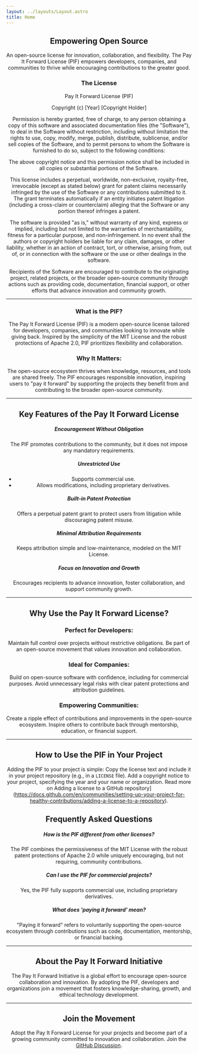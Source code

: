 ```yaml
---
layout: ../layouts/Layout.astro
title: Home
---
```


<Header back title />

## Empowering Open Source
An open-source license for innovation, collaboration, and flexibility. The Pay It Forward License (PIF) empowers developers, companies, and communities to thrive while encouraging contributions to the greater good.

### The License
Pay It Forward License (PIF)

Copyright (c) [Year] [Copyright Holder]

Permission is hereby granted, free of charge, to any person obtaining a copy of this software and associated documentation files (the "Software"), to deal in the Software without restriction, including without limitation the rights to use, copy, modify, merge, publish, distribute, sublicense, and/or sell copies of the Software, and to permit persons to whom the Software is furnished to do so, subject to the following conditions:

The above copyright notice and this permission notice shall be included in all copies or substantial portions of the Software.

This license includes a perpetual, worldwide, non-exclusive, royalty-free, irrevocable (except as stated below) grant for patent claims necessarily infringed by the use of the Software or any contributions submitted to it. The grant terminates automatically if an entity initiates patent litigation (including a cross-claim or counterclaim) alleging that the Software or any portion thereof infringes a patent.

The software is provided "as is," without warranty of any kind, express or implied, including but not limited to the warranties of merchantability, fitness for a particular purpose, and non-infringement. In no event shall the authors or copyright holders be liable for any claim, damages, or other liability, whether in an action of contract, tort, or otherwise, arising from, out of, or in connection with the software or the use or other dealings in the software.

Recipients of the Software are encouraged to contribute to the originating project, related projects, or the broader open-source community through actions such as providing code, documentation, financial support, or other efforts that advance innovation and community growth.

---

### What is the PIF?
The Pay It Forward License (PIF) is a modern open-source license tailored for developers, companies, and communities looking to innovate while giving back. Inspired by the simplicity of the MIT License and the robust protections of Apache 2.0, PIF prioritizes flexibility and collaboration.

### Why It Matters:
The open-source ecosystem thrives when knowledge, resources, and tools are shared freely. The PIF encourages responsible innovation, inspiring users to "pay it forward" by supporting the projects they benefit from and contributing to the broader open-source community.

---

## Key Features of the Pay It Forward License

##### Encouragement Without Obligation
The PIF promotes contributions to the community, but it does not impose any mandatory requirements.

##### Unrestricted Use
- Supports commercial use.
- Allows modifications, including proprietary derivatives. 

##### Built-in Patent Protection
Offers a perpetual patent grant to protect users from litigation while discouraging patent misuse.

##### Minimal Attribution Requirements
Keeps attribution simple and low-maintenance, modeled on the MIT License.

##### Focus on Innovation and Growth
Encourages recipients to advance innovation, foster collaboration, and support community growth.

---

## Why Use the Pay It Forward License?
### Perfect for Developers:
Maintain full control over projects without restrictive obligations.
Be part of an open-source movement that values innovation and collaboration.

### Ideal for Companies:
Build on open-source software with confidence, including for commercial purposes.
Avoid unnecessary legal risks with clear patent protections and attribution guidelines.

### Empowering Communities:
Create a ripple effect of contributions and improvements in the open-source ecosystem.
Inspire others to contribute back through mentorship, education, or financial support.

---

## How to Use the PIF in Your Project
Adding the PIF to your project is simple:
Copy the license text and include it in your project repository (e.g., in a `LICENSE` file).
Add a copyright notice to your project, specifying the year and your name or organization.
Read more on Adding a license to a GitHub repository](https://docs.github.com/en/communities/setting-up-your-project-for-healthy-contributions/adding-a-license-to-a-repository).

## Frequently Asked Questions
##### How is the PIF different from other licenses?
The PIF combines the permissiveness of the MIT License with the robust patent protections of Apache 2.0 while uniquely encouraging, but not requiring, community contributions.

##### Can I use the PIF for commercial projects?
Yes, the PIF fully supports commercial use, including proprietary derivatives.

##### What does 'paying it forward' mean?
"Paying it forward" refers to voluntarily supporting the open-source ecosystem through contributions such as code, documentation, mentorship, or financial backing.

---

## About the Pay It Forward Initiative
The Pay It Forward Initiative is a global effort to encourage open-source collaboration and innovation. By adopting the PIF, developers and organizations join a movement that fosters knowledge-sharing, growth, and ethical technology development.

---

## Join the Movement
Adopt the Pay It Forward License for your projects and become part of a growing community committed to innovation and collaboration. Join the [GitHub Discussion](https://github.com/payitforwardlicense/payitforward/discussions).

